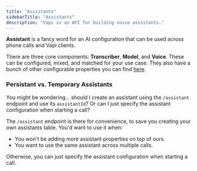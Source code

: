 ```yaml
---
title: "Assistants"
sidebarTitle: "Assistants"
description: "Vapi is an API for building voice assistants."
---
```


**Assistant** is a fancy word for an AI configuration that can be used across phone calls and Vapi clients.

There are three core components: **Transcriber**, **Model**, and **Voice**. These can be configured, mixed, and matched for your use case. They also have a bunch of other configurable properties you can find [here](/api-reference/assistants/create-assistant).

### Persistant vs. Temporary Assistants

You might be wondering... should I create an assistant using the `/assistant` endpoint and use its `assistantId`? Or can I just specify the assistant configuration when starting a call?

The `/assistant` endpoint is there for convenience, to save you creating your own assistants table. You'd want to use it when:

- You won't be adding more assistant properties on top of ours.
- You want to use the same assistant across multiple calls.

Otherwise, you can just specify the assistant configuration when starting a call.
